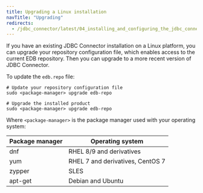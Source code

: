 ```yaml
---
title: Upgrading a Linux installation
navTitle: "Upgrading"
redirects:
  - /jdbc_connector/latest/04_installing_and_configuring_the_jdbc_connector/13_upgrading_rpm_install/
---
```


If you have an existing JDBC Connector installation on a Linux platform, you can upgrade your repository configuration file, which enables access to the current EDB repository. Then you can upgrade to a more recent version of JDBC Connector.

To update the `edb.repo` file:

```shell
# Update your repository configuration file
sudo <package-manager> upgrade edb-repo

# Upgrade the installed product
sudo <package-manager> upgrade edb-repo
```

Where `<package-manager>` is the package manager used with your operating system:

  | Package manager |         Operating system         |
  | --------------- | -------------------------------- |
  | dnf             | RHEL 8/9 and derivatives         |
  | yum             | RHEL 7 and derivatives, CentOS 7 |
  | zypper          | SLES                             |
  | apt-get         | Debian and Ubuntu                |
